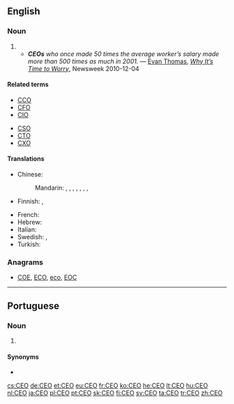 {{also|ceo|ceò}}
==English==

===Noun===
{{en-noun}}

# {{initialism of|chief executive officer|lang=en}}
#* '''''CEOs''' who once made 50 times the average worker’s salary made more than 500 times as much in 2001.'' &mdash; [[w:Evan Thomas|Evan Thomas]], ''[http://www.newsweek.com/2010/12/04/the-deepest-dangers-facing-the-united-states.html Why It’s Time to Worry]'', Newsweek 2010-12-04

====Related terms====
{{rel-top}}
* [[CCO]]
* [[CFO]]
* [[CIO]]
{{rel-mid}}
* [[CSO]]
* [[CTO]]
* [[CXO]]
{{rel-bottom}}

====Translations====
{{trans-top|chief executive officer}}
* Chinese:
*: Mandarin: {{t|cmn|最高執行官|sc=Hani}}, {{t|cmn|最高执行官|tr=zuìgāo zhíxíngguān|sc=Hani}}, {{t+|cmn|首席執行官|sc=Hani}}, {{t|cmn|首席执行官|tr=shǒuxí zhíxíngguān|sc=Hani}}, {{t|cmn|執行總裁|sc=Hani}}, {{t|cmn|执行总裁|tr=zhíxíng zǒngcái|sc=Hani}}, {{t+|cmn|總裁|sc=Hani}}, {{t+|cmn|总裁|tr=zǒngcái|sc=Hani}}
* Finnish: {{t|fi|TJ}}, {{t|fi|tj}}
{{trans-mid}}
* French: {{t+|fr|PDG}}
* Hebrew: {{t|he|מנכ״ל|tr=mankal}}
* Italian: {{t|it|AD}}
* Swedish: {{t+|sv|VD}}, {{t+|sv|vd|c}}
* Turkish: {{t+|tr|YKB}}
{{trans-bottom}}

===Anagrams===
* [[COE#English|COE]], [[ECO#English|ECO]], [[eco#English|eco]], [[EOC#English|EOC]]

----

==Portuguese==

===Noun===
{{pt-noun|m-f|s}}

# {{lb|pt|business}} {{l|en|chief executive officer}} {{gloss|highest-ranking corporate officer}}

====Synonyms====
* {{l|pt|diretor executivo}}

[[cs:CEO]]
[[de:CEO]]
[[et:CEO]]
[[eu:CEO]]
[[fr:CEO]]
[[ko:CEO]]
[[he:CEO]]
[[lt:CEO]]
[[hu:CEO]]
[[nl:CEO]]
[[ja:CEO]]
[[pl:CEO]]
[[pt:CEO]]
[[sk:CEO]]
[[fi:CEO]]
[[sv:CEO]]
[[ta:CEO]]
[[tr:CEO]]
[[zh:CEO]]